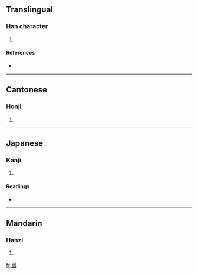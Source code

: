 ==Translingual==

===Han character===
{{Han char|rn=40|rad=宀|as=10|sn=13|four=3023<sub>2</sub>|canj=十竹人人 (JHOO)}}

# {{defn|Han|sort=宀10}}

====References====
* {{Han ref|kx=0289.300|dkj=07260|dj=0574.010|hdz=20946.010|uh=5BD9|ud=23513|bh=DD4A|bd=56650}}

----

==Cantonese==

===Honji===
{{rfc-header|Honji|lang=yue}}
{{yue-hanzi|jyut=|y=yu5}}

# {{defn|Cantonese}}

----

==Japanese==

===Kanji===
{{ja-kanji|grade=|rs=宀10}}

# {{defn|Japanese}}

====Readings====
* {{ja-readings|on=[[ゆ]] (yu)|kun=[[ものうい]] (monoui), [[うむ]] (umu), [[なまける]] (namakeru), [[おこたる]] (okotaru)}}

----

==Mandarin==

===Hanzi===
{{cmn-hanzi|pin=[[yǔ]] ([[yu3]])|wg=yü<sup>3</sup>}}

# {{defn|Mandarin}}

[[fr:寙]]